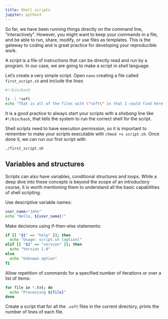 ```yaml
---
title: Shell scripts
jupyter: python3
---
```


So far, we have been running things directly on the command line, “interactively”. However, you might want to keep your commands in a file, and be able to run, share, modify, or use files as templates. This is the gateway to coding and is great practice for developing your reproducible work.

A *script* is a file of instructions that can be directly read and run by a program. In our case, we are going to make a script in *shell* language.

Let’s create a very simple script. Open `nano` creating a file called `first_script.sh` and include the lines

```bash
#!/bin/bash

ls -l *soft
echo "That is all of the files with \"soft\" in that I could find here."
```

It is a good practice to always start your scripts with a *shebang* line like `#!/bin/bash`, that tells the system to run the correct shell for the script.

Shell scripts need to have execution permission, so it is important to remember to make your scripts executable with `chmod +x script.sh`. Once done it, we can run our first script with

```bash
./first_script.sh
```


## Variables and structures

Scripts can also have variables, conditional structures and loops. While a deep dive into these concepts is beyond the scope of an introductory course, it is worth mentioning them to understand all the basic capabilities of shell scripting.

Use descriptive variable names:
```bash
user_name="John"
echo "Hello, ${user_name}!"
```

Make decisions using if-then-else statements:
```bash
if [[ "$1" == "help" ]]; then
  echo "Usage: script.sh [option]"
elif [[ "$1" == "version" ]]; then
  echo "Version 1.0"
else
  echo "Unknown option"
fi
```

Allow repetition of commands for a specified number of iterations or over a list of items:
```bash
for file in *.txt; do
  echo "Processing ${file}"
done
```



::: {#exampleN .callout-note icon=false title='Exercise'}

Create a script that for all the `.soft` files in the current directory, prints the number of lines of each file.
 
:::
